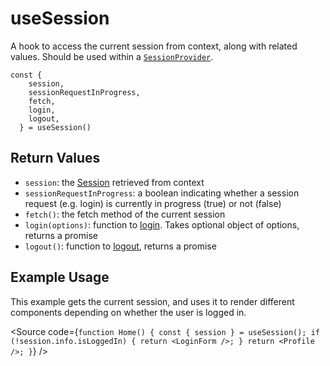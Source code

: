 
<Meta title="Hooks/useSession" />

# useSession

A hook to access the current session from context, along with related values. Should be used within a [`SessionProvider`](/?path=/docs/authentication-session-provider).

```
const {
    session,
    sessionRequestInProgress,
    fetch,
    login,
    logout,
  } = useSession()
```

## Return Values

- `session`: the [Session](https://docs.inrupt.com/developer-tools/api/javascript/solid-client-authn-browser/classes/_session_.session.html) retrieved from context
- `sessionRequestInProgress`: a boolean indicating whether a session request (e.g. login) is currently in progress (true) or not (false)
- `fetch()`: the fetch method of the current session
- `login(options)`: function to [login](https://docs.inrupt.com/developer-tools/api/javascript/solid-client-authn-browser/classes/_session_.session.html#login). Takes optional object of options, returns a promise
- `logout()`: function to [logout](https://docs.inrupt.com/developer-tools/api/javascript/solid-client-authn-browser/classes/_session_.session.html#logout), returns a promise

## Example Usage

This example gets the current session, and uses it to render different components depending on whether the user is logged in.

<Source
  code={`
function Home() {
  const { session } = useSession();
  if (!session.info.isLoggedIn) {
    return <LoginForm />;
  }
  return <Profile />;
}
`}
/>
